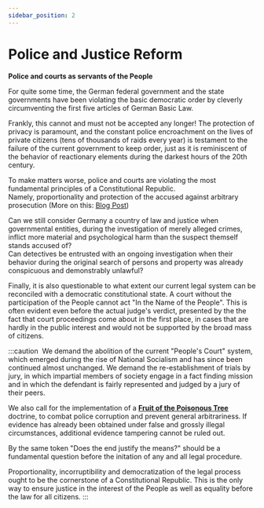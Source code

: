 ```yaml
---
sidebar_position: 2
---
```


# Police and Justice Reform

**Police and courts as servants of the People**

For quite some time, the German federal government and the state governments have been violating the basic democratic order by cleverly circumventing the first five articles of German Basic Law.

Frankly, this cannot and must not be accepted any longer! The protection of privacy is paramount, and the constant police encroachment on the lives of private citizens (tens of thousands of raids every year) is testament to the failure of the current government to keep order, just as it is reminiscent of the behavior of reactionary elements during the darkest hours of the 20th century.

To make matters worse, police and courts are violating the most fundamental principles of a Constitutional Republic.<br/>
Namely, proportionality and protection of the accused against arbitrary prosecution (More on this: [Blog Post](/blog/injustice))

Can we still consider Germany a country of law and justice when governmental entities, during the investigation of merely alleged crimes, inflict more material and psychological harm than the suspect themself stands accused of?<br/>
Can detectives be entrusted with an ongoing investigation when their behavior during the original search of persons and property was already conspicuous and demonstrably unlawful?

Finally, it is also questionable to what extent our current legal system can be reconciled with a democratic constitutional state. A court without the participation of the People cannot act "In the Name of the People". 
This is often evident even before the actual judge's verdict, presented by the the fact that court proceedings come about in the first place, in cases that are hardly in the public interest and would not be supported by the broad mass of citizens.

:::caution ‎
We demand the abolition of the current "People's Court" system, which emerged during the rise of National Socialism and has since been continued almost unchanged. 
We demand the re-establishment of trials by jury, in which impartial members of society engage in a fact finding mission and in which the defendant is fairly represented and judged by a jury of their peers.

We also call for the implementation of a [**Fruit of the Poisonous Tree**](https://en.wikipedia.org/wiki/Fruit_of_the_poisonous_tree) doctrine, to combat police corruption and prevent general arbitrariness. If evidence has already been obtained under false and grossly illegal circumstances, additional evidence tampering cannot be ruled out.

By the same token "Does the end justify the means?" should be a fundamental question before the initation of any and all legal procedure.

Proportionality, incorruptibility and democratization of the legal process ought to be the cornerstone of a Constitutional Republic.
This is the only way to ensure justice in the interest of the People as well as equality before the law for all citizens.
:::
